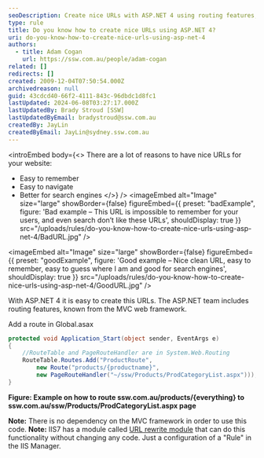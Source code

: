 ```yaml
---
seoDescription: Create nice URLs with ASP.NET 4 using routing features, improving user experience and search engine ranking.
type: rule
title: Do you know how to create nice URLs using ASP.NET 4?
uri: do-you-know-how-to-create-nice-urls-using-asp-net-4
authors:
  - title: Adam Cogan
    url: https://ssw.com.au/people/adam-cogan
related: []
redirects: []
created: 2009-12-04T07:50:54.000Z
archivedreason: null
guid: 43cdcd40-66f2-4111-843c-96dbdc1d8fc1
lastUpdated: 2024-06-08T03:27:17.000Z
lastUpdatedBy: Brady Stroud [SSW]
lastUpdatedByEmail: bradystroud@ssw.com.au
createdBy: JayLin
createdByEmail: JayLin@sydney.ssw.com.au
---
```


<introEmbed
  body={<>
There are a lot of reasons to have nice URLs for your website:

* Easy to remember
* Easy to navigate
* Better for search engines
  </>}
/>
<imageEmbed
  alt="Image"
  size="large"
  showBorder={false}
  figureEmbed={{
    preset: "badExample",
    figure: 'Bad example – This URL is impossible to remember for your users, and even search don’t like these URLs',
    shouldDisplay: true
  }}
  src="/uploads/rules/do-you-know-how-to-create-nice-urls-using-asp-net-4/BadURL.jpg"
/>

<imageEmbed
  alt="Image"
  size="large"
  showBorder={false}
  figureEmbed={{
    preset: "goodExample",
    figure: 'Good example – Nice clean URL, easy to remember, easy to guess where I am and good for search engines',
    shouldDisplay: true
  }}
  src="/uploads/rules/do-you-know-how-to-create-nice-urls-using-asp-net-4/GoodURL.jpg"
/>

With ASP.NET 4 it is easy to create this URLs. The ASP.NET team includes routing features, known from the MVC web framework.

Add a route in Global.asax

```cs
protected void Application_Start(object sender, EventArgs e)
{
    //RouteTable and PageRouteHandler are in System.Web.Routing
    RouteTable.Routes.Add("ProductRoute",
        new Route("products/{productname}",
        new PageRouteHandler("~/ssw/Products/ProdCategoryList.aspx")));
}
```

**Figure: Example on how to route ssw.com.au/products/{everything} to ssw.com.au/ssw/Products/ProdCategoryList.aspx page**

**Note:** There is no dependency on the MVC framework in order to use this code.
**Note:** IIS7 has a module called [URL rewrite module](http://www.iis.net/learn/extensions/url-rewrite-module/using-the-url-rewrite-module) that can do this functionality without changing any code. Just a configuration of a "Rule" in the IIS Manager.
